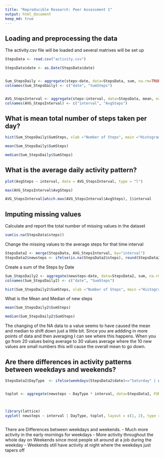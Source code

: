 ```yaml
---
title: "Reproducible Research: Peer Assessment 1"
output: html_document
keep_md: true
---
```





## Loading and preprocessing the data

The activity.csv file will be loaded and several matrixes will be set up

```r
StepsData <- read.csv("activity.csv")

StepsData$date <- as.Date(StepsData$date)


Sum_StepsDaily <- aggregate(steps~date, data=StepsData, sum, na.rm=TRUE)
colnames(Sum_StepsDaily) <- c("date", "SumSteps")


AVG_StepsInterval <- aggregate(steps~interval, data=StepsData, mean, na.rm=TRUE)
colnames(AVG_StepsInterval) <- c("interval", "AvgSteps")

````



## What is mean total number of steps taken per day?

```r

hist(Sum_StepsDaily$SumSteps, xlab ="Number of Steps", main ="Histogram of steps taken each day")

mean(Sum_StepsDaily$SumSteps)

median(Sum_StepsDaily$SumSteps)
````



## What is the average daily activity pattern?

```r
plot(AvgSteps ~ interval, data = AVG_StepsInterval, type = "l")

max(AVG_StepsInterval$AvgSteps)

AVG_StepsInterval[which.max(AVG_StepsInterval$AvgSteps), ]$interval
````




## Imputing missing values

Calculate and report the total number of missing values in the dataset 

```r
sum(is.na(StepsData$steps))
```

Change the missing values to the average steps for that time interval

```r
StepsData2 <- merge(StepsData, AVG_StepsInterval, by="interval")
StepsData2$newsteps <- ifelse(is.na(StepsData2$steps), round(StepsData2$AvgSteps), StepsData2$steps )
```


Create a sum of the Steps by Date
```r
Sum_StepsDaily2 <- aggregate(newsteps~date, data=StepsData2, sum, na.rm=TRUE)
colnames(Sum_StepsDaily2) <- c("date", "SumSteps")

hist(Sum_StepsDaily2$SumSteps, xlab ="Number of Steps", main ="Histogram of steps taken each day")
```


What is the Mean and Median of new steps
```r
mean(Sum_StepsDaily2$SumSteps)

median(Sum_StepsDaily2$SumSteps)
````

The changing of the NA data to a value seems to have caused the mean and median to shift down just a little bit.
Since you are addding in more points of data and then averaging I can see where this happens.  When you go from 20 values being average to 30 values average where the 10 new values are small numbers this will cause the overall mean to go down.




## Are there differences in activity patterns between weekdays and weekends?


```r

StepsData2$DayType  <- ifelse(weekdays(StepsData2$date)=="Saturday" | weekdays(StepsData2$date)=="Sunday","weekend","weekday")


toplot <- aggregate(newsteps ~ DayType * interval, data=StepsData2, FUN=mean)



library(lattice)
xyplot( newsteps ~ interval | DayType, toplot, layout = c(1, 2), type = "l",  ylab ="Number of Steps")
    
````   


There are Differences between weekdays and weekends.
- Much more activity in the early mornings for weekdays
- More activity throughout the whole day on Weekends since most people sit around at a job during the weekday
- Weekends still have activity at night where the weekdays just tapers off

